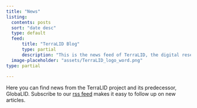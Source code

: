 ```yaml
---
title: "News"
listing: 
  contents: posts
  sort: "date desc"
  type: default
  feed: 
      title: "TerraLID Blog"
      type: partial
      description: "This is the news feed of TerraLID, the digital research data infrastructure for lead isotope data in archaeology."
  image-placeholder: "assets/TerraLID_logo_word.png"
type: partial
  
---
```


Here you can find news from the TerraLID project and its predecessor, GlobaLID. Subscribe to our [rss feed](blog.xml) makes it easy to follow up on new articles. 